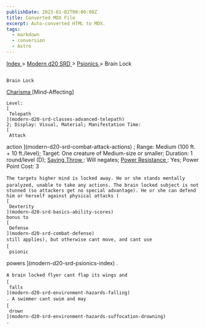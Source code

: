 ```yaml
---
publishDate: 2023-01-02T00:00:00Z
title: Converted MDX File
excerpt: Auto-converted HTML to MDX.
tags:
  - markdown
  - conversion
  - Astro
---
```


[
Index
](-index) >
[
Modern d20 SRD
](modern-d20-srd-index) >
[
Psionics
](modern-d20-srd-psionics-index) > Brain Lock

##

    Brain Lock

[
Charisma
](modern-d20-srd-basics-ability-scores)
[Mind-Affecting]

    Level:
    [
     Telepath
    ](modern-d20-srd-classes-advanced-telepath)
    2; Display: Visual, Material; Manifestation Time:
    [
     Attack

action
](modern-d20-srd-combat-attack-actions)
; Range: Medium (100 ft. + 10 ft./level); Target: One creature of Medium-size or smaller; Duration: 1 round/level (D);
[
Saving
Throw
](modern-d20-srd-basics-saving-throws)
: Will negates;
[
Power
Resistance
](modern-d20-srd-special-abilities-power-resistance)
: Yes; Power Point Cost: 3

    The targets higher mind is locked away. He or she stands mentally paralyzed, unable to take any actions. The brain locked subject is not stunned (so attackers get no special advantage). He or she can defend him or herself against physical attacks (
    [
     Dexterity
    ](modern-d20-srd-basics-ability-scores)
    bonus to
    [
     Defense
    ](modern-d20-srd-combat-defense)
    still applies), but otherwise cant move, and cant use
    [
     psionic

powers
](modern-d20-srd-psionics-index)
.

    A brain locked flyer cant flap its wings and
    [
     falls
    ](modern-d20-srd-environment-hazards-falling)
    . A swimmer cant swim and may
    [
     drown
    ](modern-d20-srd-environment-hazards-suffocation-drowning)
    .
